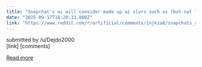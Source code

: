 ```yaml
---
title: "Snapchat's ai will consider made up ai slurs such as (but not limited to) \"clanker\" as offensive and will refuse to respond"
date: "2025-09-17T18:20:33.000Z"
link: "https://www.reddit.com/r/artificial/comments/1njkza8/snapchats_ai_will_consider_made_up_ai_slurs_such/"
---
```


submitted by    /u/Dejdo2000  
 [link]   [comments]

[Read more](https://www.reddit.com/r/artificial/comments/1njkza8/snapchats_ai_will_consider_made_up_ai_slurs_such/)
